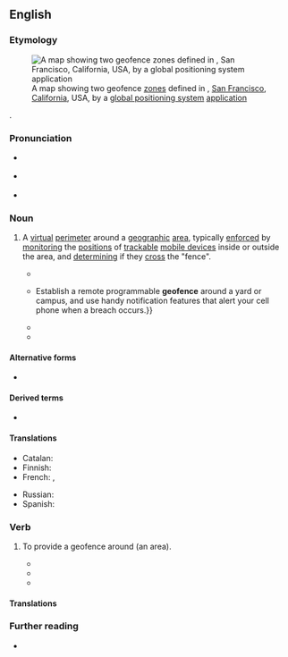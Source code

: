 ==English==
{{was wotd|2018|May|30}}

===Etymology===
[[File:GeoFence.jpg|thumb|A map showing two geofence [[zone#Noun|zones]] defined in {{w|Golden Gate Park}}, [[San Francisco]], [[California]], USA, by a [[global positioning system]] [[application]]]]

{{prefix|en|geo|fence}}.

===Pronunciation===
* {{a|RP}} {{IPA|/ˈdʒiːəʊfɛns/|/ˈdʒiːə-/|lang=en}}
* {{a|GA}} {{IPA|/ˈdʒioʊfɛns/|/ˈdʒiːə-/|lang=en}}
* {{hyphenation|geo|fence|lang=en}}

===Noun===
{{en-noun}}

# {{lb|en|computing}} A [[virtual]] [[perimeter]] around a [[geographic]] [[area]], typically [[enforce]]d by [[monitor#Verb|monitoring]] the [[position#Noun|positions]] of [[trackable]] [[mobile device]]s inside or outside the area, and [[determine|determining]] if they [[cross#Verb|cross]] the "fence".
#* {{quote-journal|magazine=[[w:PC Magazine|PC Magazine: The Independent Guide to IBM-standard Personal Computing]]|location=New York, N.Y.|publisher=PC Communications Corporation|year=1986|volume=23|page=82|column=2|issn=0888-8507|oclc=854802590|passage=To make the location data more useful to its customers, uLocate has developed some enhancements. For instance, users can set up "'''geofences'''" around specific locations; when a phone enters or leaves that area, an alert is triggered. This could be used to let parents know, by e-mail or SMS, when a child reaches school.}}
#* {{quote-book|author=Mark J. Lacy|chapter=Designing Security: Control Society and MoMA’s ''SAFE: Design Takes on Risk''|editors=François Debrix and Mark J. Lacy|title=The Geopolitics of American Insecurity: Terror, Power and Foreign Policy|series=PRIO New Security Studies|location=Abingdon, Oxon.; New York, N.Y.|publisher={{w|Routledge}}|year=2009|page=101|pageurl=https://books.google.com/books?id=kb6mw3glvZMC&pg=PA101|isbn=978-0-415-46042-2|passage=A company like PetsMobility produces the "PetsCell," a "revolutionary waterproof A-GPS CDMA cell phone for your Pet" (as the company puts it). PetsMobility declares that / there's no hiding with the PetsCell™. {{...}} Establish a remote programmable '''geofence''' around a yard or campus, and use handy notification features that alert your cell phone when a breach occurs.}}
#* {{quote-book|author=Chuck Martin|title=The Third Screen: Marketing to Your Customers in a World Gone Mobile|location=Boston, Mass.|publisher=[[w:John Murray (publisher)|Nicholas Brealey]]|year=2011|page=144|isbn=978-1-85788-564-4|passage=A '''geofence''' could be a mile or more around a store or it could be fifty feet from the front door, whatever the business decides.}}
#* {{quote-book|author=Dan Burges|chapter=In-transit Security|title=Cargo Theft, Loss Prevention, and Supply Chain Security|location=Waltham, Mass.; Kidlington, Oxford|publisher={{w|Butterworth-Heinemann}}|year=2013|page=207|pageurl=https://books.google.com/books?id=qzUmf_KoMSAC&pg=PA207|isbn=978-0-12-416007-1|passage=In the event that the secured lot and locking systems emplaced fail to keep a load from being stolen, by emplacing a '''geofence''' (or electronic boundary) around the stationary load, the user or a control center can be notified immediately when the load begins to move and crosses the electronic boundary, which allows for an immediate response protocol, which can enhance the chances for recovery exponentially.}}

====Alternative forms====
* {{l|en|geo-fence}}

====Derived terms====
* {{l|en|geofencing|pos=noun}}

====Translations====
{{trans-top|virtual perimeter around a geographic area}}
* Catalan: {{t|ca|geo-tanca|f}}
* Finnish: {{t|fi|geoaita}}
* French: {{t|fr|géorepérage|f}}, {{t|fr|gardiennage virtuel|m}}
{{trans-mid}}
* Russian: {{t|ru|геозоны}}
* Spanish: {{t|es|geovalla|f}}
{{trans-bottom}}

===Verb===
{{en-verb|geofenc|es}}

# {{lb|en|transitive|computing}} To provide a geofence around (an area).
#* {{quote-book|author=Martin O'Hanlon|author2=David Whale|chapter=Adventure 10: The Minecraft Lift|title=Adventures in Minecraft|location=Chichester, West Sussex|publisher={{w|John Wiley & Sons}}|year=2015|page=BC20|pageurl=https://books.google.com/books?id=uvY8BQAAQBAJ&pg=PA20|isbn=978-1-118-94691-6|passage=In this adventure you have built the hardware and software for a fully functional passenger lift, just like the lifts inside real buildings. By doing this, you have used many of the skills you learnt by working through all of the adventures in this book, including sensing the players' position, '''geo-fencing''' the lift shaft, moving the player, building blocks automatically, sensing when a block has been hit, interfacing with electronic circuits, using Python lists, developing and testing a program one step at a time, and many more amazing things!}}
#* {{quote-web|author=Andrew Liptak|title=Uber tried to fool Apple and got caught: Uber geofenced Apple’s Cupertino headquarters to hide that it was tracking iPhones|url=https://www.theverge.com/2017/4/23/15399438/apple-uber-app-store-fingerprint-program-tim-cook-travis-kalanick|archiveurl=https://web.archive.org/web/20180212074653/https://www.theverge.com/2017/4/23/15399438/apple-uber-app-store-fingerprint-program-tim-cook-travis-kalanick|archivedate=12 February 2018|work={{w|The Verge}}|date=23 April 2017|passage=The practice, called fingerprinting, is prohibited by Apple. To prevent the company from discovering the practice, Uber '''geofenced''' Apple headquarters in Cupertino, changing its code so that it would be hidden from Apple Employees.}}
#* {{quote-book|author=Dawn Dunkerley|title=CompTIA Security+ Exam SY0-501|series=Mike Meyers’ Certification Passport|edition=5th|location=New York, N.Y.|publisher={{w|McGraw-Hill Education}}|year=2018|page=414|isbn=978-1-260-02655-9|passage=In this case, you could use the GPS to "'''geo-fence'''" the area, and implement access control measures that track where devices are located within the facility, alerting you when mobile devices enter unapproved areas.}}

====Translations====
{{trans-top|to provide a geofence around (an area)}}
{{trans-mid}}
{{trans-bottom}}

===Further reading===
* {{pedia|geo-fence}}
